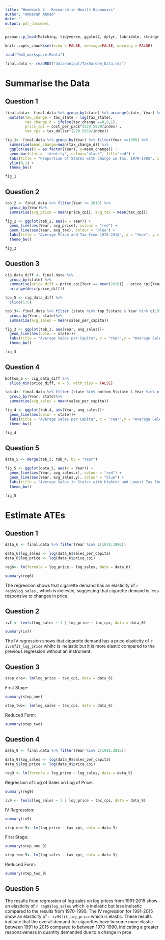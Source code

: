 ```yaml
---
title: "Homework 3 - Research in Health Economics"
author: "Ammarah Ahmed"
date: ''
output: pdf_document
---
```


```r
pacman::p_load(Matching, tidyverse, ggplot2, dplyr, lubridate, stringr, readxl, readr, data.table, gdata, scales, kableExtra, modelsummary, fixest, imputeTS)
```

```r
knitr::opts_chunk$set(echo = FALSE, message=FALSE, warning = FALSE)
```

```r
load("Hw3_workspace.Rdata")
```

```r
final.data <- readRDS("data/output/TaxBurden_Data.rds")
```

# Summarise the Data

## Question 1

```r
final.data<- final.data %>% group_by(state) %>% arrange(state, Year) %>%
  mutate(tax_change = tax_state - lag(tax_state),
         tax_change_d = ifelse(tax_change ==0,0,1),
         price_cpi = cost_per_pack*(229.5939/index) ,
         tax_cpi = tax_dollar*(229.5939/index)) 
```


```r
fig_1<- final.data %>% group_by(Year) %>% filter(Year <=1985) %>%
  summarise(mean_change=mean(tax_change_d)) %>% 
  ggplot(aes(x = as.factor(Year), y=mean_change)) + 
  geom_bar(stat = 'identity', colour="black", fill="red") + 
  labs(title = "Proportion of States with Change in Tax, 1970-1985", x = "Year", y = "Proportion of States") +
  ylim(0,1) +
  theme_bw()
```

```r
fig_1
```

## Question 2

```r
tab_2 <- final.data %>% filter(Year <= 2018) %>% 
  group_by(Year)%>%
  summarise(avg_price = mean(price_cpi), avg_tax = mean(tax_cpi))
```
```r
fig_2 <- ggplot(tab_2, aes(x = Year)) + 
  geom_line(aes(Year, avg_price), colour = "red") + 
  geom_line(aes(Year, avg_tax), colour = 'blue') +
  labs(title = "Average Price and Tax from 1970-2018", x = "Year", y = "Average Price and Tax") +
  theme_bw()
```

```r
fig_2
```

## Question 3

```r
cig_data_diff <- final.data %>%
  group_by(state) %>%
  summarise(price_diff = price_cpi[Year == mean(2018)] - price_cpi[Year == mean(1970)]) %>%
  arrange(desc(price_diff))
```
```r
top_5 <- cig_data_diff %>%
  slice(1:5)
```
```r
tab_3<- final.data %>% filter (state %in% top_5$state & Year %in% c(1970:2018))%>% 
  group_by(Year, state)%>% 
  summarize(avg_sales = mean(sales_per_capita))
```
```r
fig_3 <- ggplot(tab_3, aes(Year, avg_sales))+
  geom_line(aes(color = state))+
  labs(title = "Average Sales per Capita", x = "Year",y = "Average Sales per Capita")+
  theme_bw()
```

```r
fig_3
```

## Question 4

```r
bottom_5 <- cig_data_diff %>%
  slice_min(price_diff, n = 5, with_ties = FALSE)
```
```r
tab_4<- final.data %>% filter (state %in% bottom_5$state & Year %in% c(1970:2018))%>% 
  group_by(Year, state)%>% 
  summarize(avg_sales = mean(sales_per_capita))
```
```r
fig_4 <- ggplot(tab_4, aes(Year, avg_sales))+
  geom_line(aes(color = state))+
  labs(title = "Average Sales per Capita", x = "Year",y = "Average Sales per Capita")+
  theme_bw()
```

```r
fig_4
```

## Question 5

```r
data_5 <- merge(tab_3, tab_4, by = "Year")
```
```r
fig_5 <- ggplot(data_5, aes(x = Year)) +
  geom_line(aes(Year, avg_sales.x), colour = "red") +
  geom_line(aes(Year, avg_sales.y), colour = "blue") +
  labs(title = "Average Sales in States with Highest and Lowest Tax Increase", x = "Year", y = "Average Sales per Capita") +
  theme_bw()
```

```r
fig_5
```

# Estimate ATEs

## Question 1 
```r
data_6 <- final.data %>% filter(Year %in% c(1970:1990))
```
```r
data_6$log_sales <- log(data_6$sales_per_capita)
data_6$log_price <- log(data_6$price_cpi)

```
```r
reg6<- lm(formula = log_price ~ log_sales, data = data_6)
```
```r
summary(reg6)
```

The regression shows that cigarette demand has an elasticity of `r reg6$log_sales` , which is inelestic, suggesting that cigarette demand is less responsive to changes in price.

## Question 2

```r
iv7 <- feols(log_sales ~ 1 | log_price ~ tax_cpi, data = data_6)
```
```r
summary(iv7)
```
The IV regression shows that cigarette demand has a price elasticity of `r iv7$fit_log_price` whihc is inelastic but it is more elastic compared to the previous regression without an instrument. 

## Question 3

```r
step_one<- lm(log_price ~ tax_cpi, data = data_6)
```

First Stage: 
```r
summary(step_one)
```

```r
step_two<- lm(log_sales ~ tax_cpi, data = data_6)
```

Reduced Form:
```r
summary(step_two)
```

## Question 4

```r
data_9 <- final.data %>% filter(Year %in% c(1991:2015))
```
```r
data_9$log_sales <- log(data_9$sales_per_capita)
data_9$log_price <- log(data_9$price_cpi)
```

```r
reg9 <- lm(formula = log_price ~ log_sales, data = data_9)
```

Regression of Log of Sales on Log of Price:
```r
summary(reg9)
```

```r
iv9 <- feols(log_sales ~ 1 | log_price ~ tax_cpi, data = data_9)
```

IV Regression:
```r
summary(iv9)
```

```r
step_one_9<- lm(log_price ~ tax_cpi, data = data_9)
```
First Stage: 
```r
summary(step_one_9)
```

```r
step_two_9<- lm(log_sales ~ tax_cpi, data = data_9)
```

Reduced Form:
```r
summary(step_two_9)
```

## Question 5

The results from regression of log sales on log prices from 1991-2015 show an elasticity of `r reg9$log_sales` which is inelastic but less inelastic compared to the results from 1970-1990. The IV regression for 1991-2015 show an elasticity of `r iv9$fit_log_price` which is elastic. These results indicate that the overall demand for cigarettes have become more elastic between 1991 to 2015 compared to between 1970-1990, indicating a greater responsiveness in quantity demanded due to a change in prce. 

